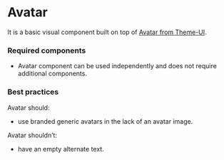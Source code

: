 <Meta title="Components/Avatar/Avatar" />

# Avatar

It is a basic visual component built on top of [Avatar from Theme-UI](https://theme-ui.com/components/avatar/).

### Required components

- Avatar component can be used independently and does not require additional components. 

### Best practices

Avatar should:
- use branded generic avatars in the lack of an avatar image.

Avatar shouldn’t:
- have an empty alternate text.